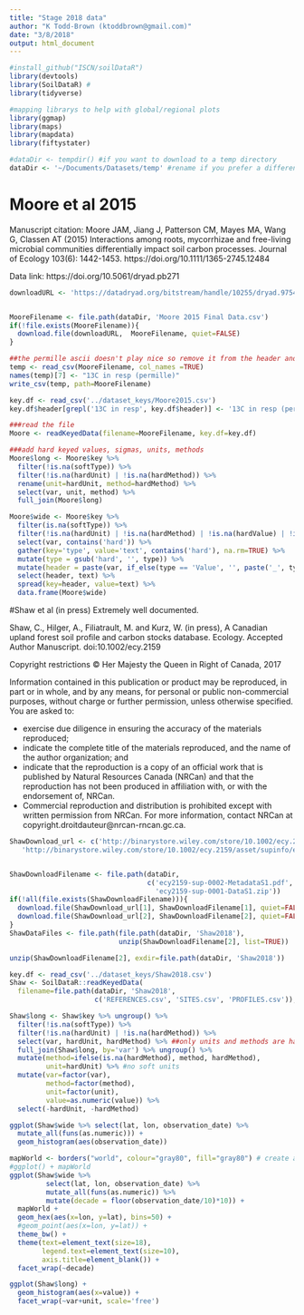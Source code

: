 ```yaml
---
title: "Stage 2018 data"
author: "K Todd-Brown (ktoddbrown@gmail.com)"
date: "3/8/2018"
output: html_document
---
```


```r
#install_github("ISCN/soilDataR")
library(devtools)
library(SoilDataR) #
library(tidyverse)

#mapping librarys to help with global/regional plots
library(ggmap)
library(maps)
library(mapdata)
library(fiftystater)

#dataDir <- tempdir() #if you want to download to a temp directory
dataDir <- '~/Documents/Datasets/temp' #rename if you prefer a different local director
```

# Moore et al 2015
 
 Manuscript citation: Moore JAM, Jiang J, Patterson CM, Mayes MA, Wang G, Classen AT (2015) Interactions among roots, mycorrhizae and free-living microbial communities differentially impact soil carbon processes. Journal of Ecology 103(6): 1442-1453. https://doi.org/10.1111/1365-2745.12484
 
 Data link: https://doi.org/10.5061/dryad.pb271
 
```r
downloadURL <- 'https://datadryad.org/bitstream/handle/10255/dryad.97546/Moore%202015%20Final%20Data.csv?sequence=1'


MooreFilename <- file.path(dataDir, 'Moore 2015 Final Data.csv')
if(!file.exists(MooreFilename)){
  download.file(downloadURL,  MooreFilename, quiet=FALSE)
}

##the permille ascii doesn't play nice so remove it from the header and key
temp <- read_csv(MooreFilename, col_names =TRUE)
names(temp)[7] <- "13C in resp (permille)"
write_csv(temp, path=MooreFilename)

key.df <- read_csv('../dataset_keys/Moore2015.csv')
key.df$header[grepl('13C in resp', key.df$header)] <- '13C in resp (permille)'

###read the file
Moore <- readKeyedData(filename=MooreFilename, key.df=key.df)

###add hard keyed values, sigmas, units, methods
Moore$long <- Moore$key %>% 
  filter(!is.na(softType)) %>%
  filter(!is.na(hardUnit) | !is.na(hardMethod)) %>%
  rename(unit=hardUnit, method=hardMethod) %>%
  select(var, unit, method) %>%
  full_join(Moore$long)

Moore$wide <- Moore$key %>% 
  filter(is.na(softType)) %>%
  filter(!is.na(hardUnit) | !is.na(hardMethod) | !is.na(hardValue) | !is.na(hardSigma)) %>%
  select(var, contains('hard')) %>%
  gather(key='type', value='text', contains('hard'), na.rm=TRUE) %>%
  mutate(type = gsub('hard', '', type)) %>%
  mutate(header = paste(var, if_else(type == 'Value', '', paste('_', type, sep='')), sep='')) %>%
  select(header, text) %>%
  spread(key=header, value=text) %>%
  data.frame(Moore$wide)
```

#Shaw et al (in press)
Extremely well documented.

Shaw, C., Hilger, A., Filiatrault, M. and Kurz, W. (in press), A Canadian upland forest soil profile and carbon stocks database. Ecology. Accepted Author Manuscript. doi:10.1002/ecy.2159

Copyright restrictions
© Her Majesty the Queen in Right of Canada, 2017

Information contained in this publication or product may be reproduced, in part or in whole, and by any means, for personal or public non-commercial purposes, without charge or further permission, unless otherwise specified.
You are asked to:

-  exercise due diligence in ensuring the accuracy of the materials reproduced;
-  indicate the complete title of the materials reproduced, and the name of the author organization; and
-  indicate that the reproduction is a copy of an official work that is published by Natural Resources Canada (NRCan) and that the reproduction has not been produced in affiliation with, or with the endorsement of, NRCan.
-  Commercial reproduction and distribution is prohibited except with written permission from NRCan. For more information, contact NRCan at copyright.droitdauteur@nrcan-rncan.gc.ca.

```r
ShawDownload_url <- c('http://binarystore.wiley.com/store/10.1002/ecy.2159/asset/supinfo/ecy2159-sup-0002-MetadataS1.pdf?v=1&s=1b267bc2e7bbafc52b12a9e522033fa590445713', 
   'http://binarystore.wiley.com/store/10.1002/ecy.2159/asset/supinfo/ecy2159-sup-0001-DataS1.zip?v=1&s=f95f40084248b880723282404305327c0aa95aeb')


ShawDownloadFilename <- file.path(dataDir, 
                                  c('ecy2159-sup-0002-MetadataS1.pdf',
                                    'ecy2159-sup-0001-DataS1.zip'))
if(!all(file.exists(ShawDownloadFilename))){
  download.file(ShawDownload_url[1], ShawDownloadFilename[1], quiet=FALSE)
  download.file(ShawDownload_url[2], ShawDownloadFilename[2], quiet=FALSE)
}
ShawDataFiles <- file.path(file.path(dataDir, 'Shaw2018'),
                           unzip(ShawDownloadFilename[2], list=TRUE))

unzip(ShawDownloadFilename[2], exdir=file.path(dataDir, 'Shaw2018'))

key.df <- read_csv('../dataset_keys/Shaw2018.csv')
Shaw <- SoilDataR::readKeyedData(
  filename=file.path(dataDir, 'Shaw2018',
                     c('REFERENCES.csv', 'SITES.csv', 'PROFILES.csv')), key.df=key.df)

Shaw$long <- Shaw$key %>% ungroup() %>%
  filter(!is.na(softType)) %>%
  filter(!is.na(hardUnit) | !is.na(hardMethod)) %>%
  select(var, hardUnit, hardMethod) %>% ##only units and methods are hard in Shaw2018
  full_join(Shaw$long, by='var') %>% ungroup() %>%
  mutate(method=ifelse(is.na(hardMethod), method, hardMethod),
         unit=hardUnit) %>% #no soft units
  mutate(var=factor(var), 
         method=factor(method), 
         unit=factor(unit),
         value=as.numeric(value)) %>%
  select(-hardUnit, -hardMethod)

ggplot(Shaw$wide %>% select(lat, lon, observation_date) %>%
  mutate_all(funs(as.numeric))) +
  geom_histogram(aes(observation_date))

mapWorld <- borders("world", colour="gray80", fill="gray80") # create a layer of borders
#ggplot() + mapWorld
ggplot(Shaw$wide %>% 
         select(lat, lon, observation_date) %>%
         mutate_all(funs(as.numeric)) %>%
         mutate(decade = floor(observation_date/10)*10)) +
  mapWorld + 
  geom_hex(aes(x=lon, y=lat), bins=50) + 
  #geom_point(aes(x=lon, y=lat)) +
  theme_bw() +
  theme(text=element_text(size=18),
        legend.text=element_text(size=10),
        axis.title=element_blank()) +
  facet_wrap(~decade)

ggplot(Shaw$long) +
  geom_histogram(aes(x=value)) +
  facet_wrap(~var+unit, scale='free')
```
